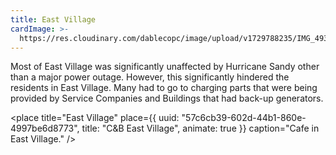 ```yaml
---
title: East Village
cardImage: >-
  https://res.cloudinary.com/dablecopc/image/upload/v1729788235/IMG_4936_opeqtk.jpg
---
```


Most of East Village was significantly unaffected by Hurricane Sandy other than a major power outage. However, this significantly hindered the residents in East Village. Many had to go to charging parts that were being provided by Service Companies and Buildings that had back-up generators.

<place
  title="East Village"
  place={{
    uuid: "57c6cb39-602d-44b1-860e-4997be6d8773",
    title: "C&B East Village",
    animate: true
  }}
  caption="Cafe in East Village."
/>

